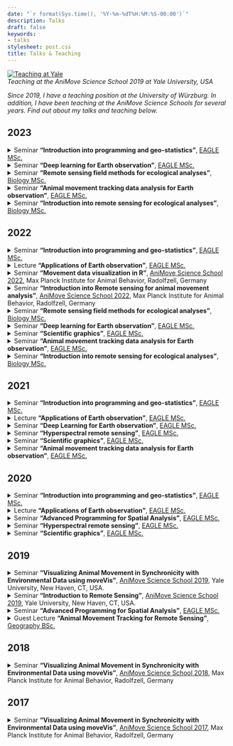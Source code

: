 ```yaml
---
date: "`r format(Sys.time(), '%Y-%m-%dT%H:%M:%S-00:00')`"
description: Talks
draft: false
keywords:
- talks
stylesheet: post.css
title: Talks & Teaching
---
```


<a href="https://animove.org/" target="_blank">![Teaching at Yale](/img/teaching.jpg)</a>
<figcaption>*Teaching at the AniMove Science School 2019 at Yale University, USA*</figcaption>

*Since 2019, I have a teaching position at the University of Würzburg. In addition, I have been teaching at the AniMove Science Schools for several years. Find out about my talks and teaching below.*

## 2023

<details>
<summary>Seminar **"Introduction into programming and geo-statistics"**, [EAGLE MSc.](http://eagle-science.org)</summary>
  <p>Basics of `R` & *QGIS*; version control using *git*; `R` in comparison to other languages (interpreter vs. compiler, memory management etc.); programming paradigms; procedural vs. object-oriented vs. functional programming; types/modes, structures, indexing; implicit vs. explicit type conversion; control flow constructs & vectorization; functions; package building; data visualization; statistics; spatial data analysis; image processing; classification models etc.</p>
  <p>*Duration: 12 sessions (1.5 hours each)*</p>
</details>

<details>
  <summary>Seminar **"Deep learning for Earth observation"**, [EAGLE MSc.](https://eagle-science.org)</summary>
  <p>This methodological course introduces *Deep Learning* with a practical focus on how to use it for image processing in Earth observation. Students get to know the principles behind the design of Neural Networks and the training thereof using *Deep Learning*. They learn about loss, backpropagation, optimization, activation functions & vanishing gradients, over- & underfitting, regularization, augmentation, convolutions, layers of state vs. stateless layers, sequential and non-sequential network designs for image processing tasks such as classification and segmentation etc. The course is taught in `R` and `Pyhton`, mainly using `keras` and `tensorflow`.</p>
  <p>*Duration: 12 sessions (1.5 hours each)*</p>
</details>

<details>
  <summary>Seminar **"Remote sensing field methods for ecological analyses"**, [Biology MSc.](https://www.biologie.uni-wuerzburg.de/en/biostudium/master/)</summary>
  <p>This course introduces remote sensing field methods to ecologists. They are get to know field campaigning (sampling methods, routing, positioning etc.), in-situ data sampling (parameters, field devices such as spectrometers, soil moisture probes etc.) and UAS (drone) imagery acquisition (platforms, sensors, flight planning, licensing, training). This prepares them for a field day at a research site where data are collected under real-world research conditions. Afterwards, they learn to handle, process and analyse the recorded data and turn them into interpretable information.</p>
  <p>*Duration: 10 sessions (full days, 2-weeks block)*</p>
</details>

<details>
  <summary>Seminar **"Animal movement tracking data analysis for Earth observation"**, [EAGLE MSc.](https://eagle-science.org)</summary>
  <p>This modelling course introduces concepts and methods to Earth observation students who want to learn to work with animal movement trajectories, a special type of spatio-temporal data, and integrate such with Earth observation analyses. The course aims to find data-driven answers to questions such as: Why do animals move through the landscape the way they do? How are they impacted by their environments? And: Which environmental conditions are tied to what kind of of movement behavior? While the course introduces background knowledge on topics such as movement theory, the effects of discretely observing continuous processes (e.g. sampling rate, autocorrelation, bias etc.), scale-dependencies/matching, tracking approaches and location error, its practical focus lays on methods to handle and analyze tracking data (e.g. using geometric & variance component analyses, behavioral segmentation, area-metrics such as home ranges, remote-sensing driven trajectory analysis incl. corridor analysis & habitat analysis) as well as tracking data in combination with remotely sensed environmental data (e.g. through resource utilization modelling, resource selection modelling and step selection modelling). This leads students to eventually be able to independently spot patterns in movement data, make connections to environmental conditions, and, finally, jointly model movement tracking and remotely sensed environmental data.</p>
  <p>*Duration: 5 sessions (full days, 1-week block)*</p>
</details>

<details>
  <summary>Seminar **"Introduction into remote sensing for ecological analyses"**, [Biology MSc.](https://www.biologie.uni-wuerzburg.de/en/biostudium/master/)</summary>
  <p>Remote sensing applications; physical principles (electromagnetic radiation, absorption, emission, reflectance, optics, spectral information); spatial raster & vector data types; coordinate reference systems & projections; *QGIS* & `R`; `R` for spatial & remote sensing data analysis; spectral indices; basic modelling (classifiers, regressions); generating experience-driven ground truth using digitization; supervised classifications; (statistical) validation; accuracy assessment; scale of data vs. scale of observation targets; resolutions.</p>
  <p>*Duration: 10 sessions (full days, 2-weeks block)*</p>
</details>

## 2022

<details>
<summary>Seminar **"Introduction into programming and geo-statistics"**, [EAGLE MSc.](http://eagle-science.org)</summary>
  <p>Basics of `R` & *QGIS*; version control using *git*; `R` in comparison to other languages (interpreter vs. compiler, memory management etc.); programming paradigms; procedural vs. object-oriented vs. functional programming; types/modes, structures, indexing; implicit vs. explicit type conversion; control flow constructs & vectorization; functions; package building; data visualization; statistics; spatial data analysis; image processing; classification models etc.</p>
  <p>*Duration: 12 sessions (1.5 hours each)*</p>
</details>

<details>
  <summary>Lecture **"Applications of Earth observation"**, [EAGLE MSc.](https://eagle-science.org)</summary>
  <p>Remote sensing of forests, vulnerabilities & risks, biodiversity, wildlife ecology, natural resources, fire & burnt areas, coasts, diseases & health, agriculture, soil, land cover & land use, human settlements, policy etc.</p>
  <p>*Duration: 12 sessions (1.5 hours each)*</p>
</details>

<details>
  <summary>Seminar **"Movement data visualization in R"**, [AniMove Science School 2022](https://animove.org/), Max Planck Institute for Animal Behavior, Radolfzell, Germany</summary>
  <p>*Duration: 1 session (2.5 hours)*</p>
</details>

<details>
  <summary>Seminar **"Introduction into Remote sensing for animal movement analysis"**, [AniMove Science School 2022](https://animove.org/), Max Planck Institute for Animal Behavior, Radolfzell, Germany</summary>
  <p>*Duration: 2 sessions (full days)*</p>
</details>

<details>
  <summary>Seminar **"Remote sensing field methods for ecological analyses"**, [Biology MSc.](https://www.biologie.uni-wuerzburg.de/en/biostudium/master/)</summary>
  <p>This course introduces remote sensing field methods to ecologists. They are get to know field campaigning (sampling methods, routing, positioning etc.), in-situ data sampling (parameters, field devices such as spectrometers, soil moisture probes etc.) and UAS (drone) imagery acquisition (platforms, sensors, flight planning, licensing, training). This prepares them for a field day at a research site where data are collected under real-world research conditions. Afterwards, they learn to handle, process and analyse the recorded data and turn them into interpretable information.</p>
  <p>*Duration: 10 sessions (full days, 2-week block)*</p>
</details>


<details>
  <summary>Seminar **"Deep learning for Earth observation"**, [EAGLE MSc.](https://eagle-science.org)</summary>
  <p>This methodological course introduces *Deep Learning* with a practical focus on how to use it for image processing in Earth observation. Students get to know the principles behind the design of Neural Networks and the training thereof using *Deep Learning*. They learn about loss, backpropagation, optimization, activation functions & vanishing gradients, over- & underfitting, regularization, augmentation, convolutions, layers of state vs. stateless layers, sequential and non-sequential network designs for image processing tasks such as classification and segmentation etc. The course is taught in `R` and `Pyhton`, mainly using `keras` and `tensorflow`.</p>
  <p>*Duration: 12 sessions (1.5 hours each)*</p>
</details>

<details>
  <summary>Seminar **"Scientific graphics"**, [EAGLE MSc.](https://eagle-science.org)</summary>
  <p>(Interactive) visualizations using `LaTeX`, `leaflet`, `plotly`, `ggplot2`, `shiny`, basics of web design using `html`, `css`, `javascript` (including frameworks such as `bootstrap`), static site generation frameworks such as `hugo`, `jekyll` etc.</p>
  <p>*Duration: 5 sessions (1.5 hours each)*</p>
</details>

<details>
  <summary>Seminar **"Animal movement tracking data analysis for Earth observation"**, [EAGLE MSc.](https://eagle-science.org)</summary>
  <p>This modelling course introduces concepts and methods to Earth observation students who want to learn to work with animal movement trajectories, a special type of spatio-temporal data, and integrate such with Earth observation analyses. The course aims to find data-driven answers to questions such as: Why do animals move through the landscape the way they do? How are they impacted by their environments? And: Which environmental conditions are tied to what kind of of movement behavior? While the course introduces background knowledge on topics such as movement theory, the effects of discretely observing continuous processes (e.g. sampling rate, autocorrelation, bias etc.), scale-dependencies/matching, tracking approaches and location error, its practical focus lays on methods to handle and analyze tracking data (e.g. using geometric & variance component analyses, behavioral segmentation, area-metrics such as home ranges, remote-sensing driven trajectory analysis incl. corridor analysis & habitat analysis) as well as tracking data in combination with remotely sensed environmental data (e.g. through resource utilization modelling, resource selection modelling and step selection modelling). This leads students to eventually be able to independently spot patterns in movement data, make connections to environmental conditions, and, finally, jointly model movement tracking and remotely sensed environmental data.</p>
  <p>*Duration: 5 sessions (full days, 1-week block)*</p>
</details>


<details>
  <summary>Seminar **"Introduction into remote sensing for ecological analyses"**, [Biology MSc.](https://www.biologie.uni-wuerzburg.de/en/biostudium/master/)</summary>
  <p>Remote sensing applications; physical principles (electromagnetic radiation, absorption, emission, reflectance, optics, spectral information); spatial raster & vector data types; coordinate reference systems & projections; *QGIS* & `R`; `R` for spatial & remote sensing data analysis; spectral indices; basic modelling (classifiers, regressions); generating experience-driven ground truth using digitization; supervised classifications; (statistical) validation; accuracy assessment; scale of data vs. scale of observation targets; resolutions.</p>
  <p>*Duration: 10 sessions (full days, 2-weeks block)*</p>
</details>


## 2021

<details>
<summary>Seminar **"Introduction into programming and geo-statistics"**, [EAGLE MSc.](http://eagle-science.org)</summary>
  <p>Basics of `R` & *QGIS*; version control using *git*; `R` in comparison to other languages (interpreter vs. compiler, memory management etc.); programming paradigms; procedural vs. object-oriented vs. functional programming; types/modes, structures, indexing; implicit vs. explicit type conversion; control flow constructs & vectorization; functions; package building; data visualization; statistics; spatial data analysis; image processing; classification models etc.</p>
  <p>*Duration: 12 sessions (1.5 hours each)*</p>
</details>

<details>
  <summary>Lecture **"Applications of Earth observation"**, [EAGLE MSc.](http://eagle-science.org)</summary>
  <p>Remote sensing of forests, vulnerabilities & risks, biodiversity, wildlife ecology, natural resources, fire & burnt areas, coasts, diseases & health, agriculture, soil, land cover & land use, human settlements, policy etc.</p>
  <p>*Duration: 12 sessions (1.5 hours each)*</p>
</details>

<details>
  <summary>Seminar **"Deep Learning for Earth observation"**, [EAGLE MSc.](http://eagle-science.org)</summary>
  <p>This methodological course introduces *Deep Learning* with a practical focus on how to use it for image processing in Earth observation. Students get to know the principles behind the design of Neural Networks and the training thereof using *Deep Learning*. They learn about loss, backpropagation, optimization, activation functions & vanishing gradients, over- & underfitting, regularization, augmentation, convolutions, layers of state vs. stateless layers, sequential and non-sequential network designs for image processing tasks such as classification and segmentation etc. The course is taught in `R` and `Pyhton`, mainly using `keras` and `tensorflow`.</p>
  <p>*Duration: 12 sessions (1.5 hours each)*</p>
</details>

<details>
  <summary>Seminar **"Hyperspectral remote sensing"**, [EAGLE MSc.](http://eagle-science.org)</summary>
  <p>Spectrometric field sampling, hyperspectral image processing, spectral unmixing in `R` & *QGIS* etc.</p>
  <p>*Duration: 2 sessions (full days, 2-days block)*</p>
</details>

<details>
  <summary>Seminar **"Scientific graphics"**, [EAGLE MSc.](http://eagle-science.org)</summary>
  <p>(Interactive) visualizations using `LaTeX`, `leaflet`, `plotly`, `ggplot2`, `shiny`, basics of web design using `html`, `css`, `javascript` (including frameworks such as `bootstrap`), static site generation frameworks such as `hugo`, `jekyll` etc.</p>
  <p>*Duration: 5 sessions (1.5 hours each)*</p>
</details>

<details>
  <summary>Seminar **"Animal movement tracking data analysis for Earth observation"**, [EAGLE MSc.](https://eagle-science.org)</summary>
  <p>This modelling course introduces concepts and methods to Earth observation students who want to learn to work with animal movement trajectories, a special type of spatio-temporal data, and integrate such with Earth observation analyses. The course aims to find data-driven answers to questions such as: Why do animals move through the landscape the way they do? How are they impacted by their environments? And: Which environmental conditions are tied to what kind of of movement behavior? While the course introduces background knowledge on topics such as movement theory, the effects of discretely observing continuous processes (e.g. sampling rate, autocorrelation, bias etc.), scale-dependencies/matching, tracking approaches and location error, its practical focus lays on methods to handle and analyze tracking data (e.g. using geometric & variance component analyses, behavioral segmentation, area-metrics such as home ranges, remote-sensing driven trajectory analysis incl. corridor analysis & habitat analysis) as well as tracking data in combination with remotely sensed environmental data (e.g. through resource utilization modelling, resource selection modelling and step selection modelling). This leads students to eventually be able to independently spot patterns in movement data, make connections to environmental conditions, and, finally, jointly model movement tracking and remotely sensed environmental data.</p>
  <p>*Duration: 5 sessions (full days, 1-week block)*</p>
</details>

## 2020

<details>
<summary>Seminar **"Introduction into programming and geo-statistics"**, [EAGLE MSc.](http://eagle-science.org)</summary>
  <p>Basics of `R` & *QGIS*; version control using *git*; `R` in comparison to other languages (interpreter vs. compiler, memory management etc.); programming paradigms; procedural vs. object-oriented vs. functional programming; types/modes, structures, indexing; implicit vs. explicit type conversion; control flow constructs & vectorization; functions; package building; data visualization; statistics; spatial data analysis; image processing; classification models etc.</p>
  <p>*Duration: 12 sessions (1.5 hours each)*</p>
</details>

<details>
  <summary>Lecture **"Applications of Earth observation"**, [EAGLE MSc.](http://eagle-science.org)</summary>
  <p>Remote sensing of forests, vulnerabilities & risks, biodiversity, wildlife ecology, natural resources, fire & burnt areas, coasts, diseases & health, agriculture, soil, land cover & land use, human settlements, policy etc.</p>
  <p>*Duration: 12 sessions (1.5 hours each)*</p>
</details>

<details>
  <summary>Seminar **"Advanced Programming for Spatial Analysis"**, [EAGLE MSc.](http://eagle-science.org)</summary>
  <p>introduction into machine learning, deep neural networks, computer vision, discriminative modelling; (web-)APIs, web protocols, machine-to-machine communication; development environments, code maintenance, unit testing, continuous integration, version control etc.</p>
  <p>*Duration: 12 sessions (1.5 hours each)*</p>
</details>

<details>
  <summary>Seminar **"Hyperspectral remote sensing"**, [EAGLE MSc.](http://eagle-science.org)</summary>
  <p>Spectrometric field sampling, hyperspectral image processing, spectral unmixing in `R` & *QGIS* etc.</p>
  <p>*Duration: 2 sessions (full days, 2-days block)*</p>
</details>

<details>
  <summary>Seminar **"Scientific graphics"**, [EAGLE MSc.](http://eagle-science.org)</summary>
  <p>(Interactive) visualizations using `LaTeX`, `leaflet`, `plotly`, `ggplot2`, `shiny`, basics of web design using `html`, `css`, `javascript` (including frameworks such as `bootstrap`), static site generation frameworks such as `hugo`, `jekyll` etc.</p>
  <p>*Duration: 5 sessions (1.5 hours each)*</p>
</details>

## 2019

<details>
  <summary>Seminar **"Visualizing Animal Movement in Synchronicity with Environmental Data using moveVis"**, [AniMove Science School 2019](https://animove.org/), Yale University, New Haven, CT, USA.</summary>
  <p>*Duration: 1 session (2.5 hours)*</p>
</details>

<details>
  <summary>Seminar **"Introduction to Remote Sensing"**, [AniMove Science School 2019](http://animove.org), Yale University, New Haven, CT, USA.</summary>
  <p>*Duration: 1 session (2.5 hours)*</p>
</details>

<details>
  <summary>Seminar **"Advanced Programming for Spatial Analysis"**, [EAGLE MSc.](http://eagle-science.org)</summary>
  <p>introduction into machine learning, deep neural networks, computer vision, discriminative modelling; (web-)APIs, web protocols, machine-to-machine communication; development environments, code maintenance, unit testing, continuous integration, version control etc.</p>
  <p>*Duration: 12 sessions (1.5 hours each)*</p>
</details>

<details>
  <summary>Guest Lecture **"Animal Movement Tracking for Remote Sensing"**, [Geography BSc.](https://www.geographie.uni-wuerzburg.de/en/studies/)</summary>
  <p>Title of the talk: *Potentials of integrating animal movement tracking data with remote sensing.*</p>
</details>

## 2018

<details>
  <summary>Seminar **"Visualizing Animal Movement in Synchronicity with Environmental Data using moveVis"**, [AniMove Science School 2018](http://animove.org/courses/animove-2018/), Max Planck Institute for Animal Behavior, Radolfzell, Germany</summary>
  <p>*Duration: 1 session (2.5 hours)*</p>
</details>

## 2017

<details>
  <summary>Seminar **"Visualizing Animal Movement in Synchronicity with Environmental Data using moveVis"**, [AniMove Science School 2017](http://animove.org/courses/2017-mpi/), Max Planck Institute for Animal Behavior, Radolfzell, Germany</summary>
  <p>*Duration: 1 session (2.5 hours)*</p>
</details>
